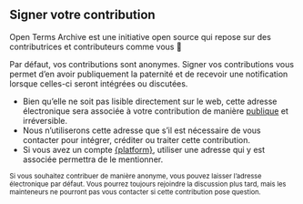 ## Signer votre contribution

Open Terms Archive est une initiative open source qui repose sur des contributrices et contributeurs comme vous 🤗

Par défaut, vos contributions sont anonymes. Signer vos contributions vous permet d’en avoir publiquement la paternité et de recevoir une notification lorsque celles-ci seront intégrées ou discutées.

<ContributorFormFields />

- Bien qu’elle ne soit pas lisible directement sur le web, cette adresse électronique sera associée à votre contribution de manière [publique](https://stackoverflow.com/a/897604/594053) et irréversible.
- Nous n’utiliserons cette adresse que s’il est nécessaire de vous contacter pour intégrer, créditer ou traiter cette contribution.
- Si vous avez un compte <a href={platformUrl}>{platform}</a>, utiliser une adresse qui y est associée permettra de le mentionner.

<small>
  Si vous souhaitez contribuer de manière anonyme, vous pouvez laisser l’adresse électronique par défaut. Vous pourrez toujours rejoindre la discussion plus tard, mais les mainteneurs ne pourront pas vous contacter si cette contribution pose question.
</small>
